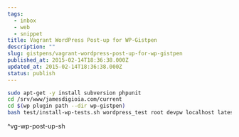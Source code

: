 ```yaml
---
tags:
  - inbox
  - web
  - snippet
title: Vagrant WordPress Post-up for WP-Gistpen
description: ""
slug: gistpens/vagrant-wordpress-post-up-for-wp-gistpen
published_at: 2015-02-14T18:36:38.000Z
updated_at: 2015-02-14T18:36:38.000Z
status: publish
---
```

```bash title="vg-wp-post-up.sh"
sudo apt-get -y install subversion phpunit
cd /srv/www/jamesdigioia.com/current
cd $(wp plugin path --dir wp-gistpen)
bash test/install-wp-tests.sh wordpress_test root devpw localhost latest
```

^vg-wp-post-up-sh
